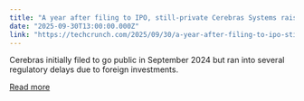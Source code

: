 ```yaml
---
title: "A year after filing to IPO, still-private Cerebras Systems raises $1.1B"
date: "2025-09-30T13:00:00.000Z"
link: "https://techcrunch.com/2025/09/30/a-year-after-filing-to-ipo-still-private-cerebras-systems-raises-1-1b/"
---
```


Cerebras initially filed to go public in September 2024 but ran into several regulatory delays due to foreign investments. 

[Read more](https://techcrunch.com/2025/09/30/a-year-after-filing-to-ipo-still-private-cerebras-systems-raises-1-1b/)
